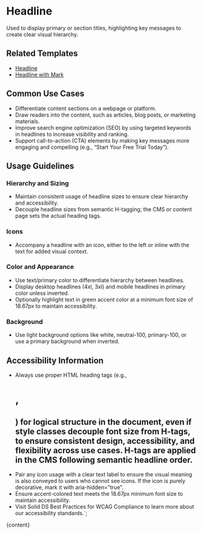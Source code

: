 


# Headline

Used to display primary or section titles, highlighting key messages to create clear visual hierarchy.

<DefaultStory />

<DocumentationLinks storybookLink="${storybookLink}" figmaLibrary="${figmaLibrary}" figmaDocs="${figmaDocs}" />

## Related Templates

- [Headline](?path=/docs/templates-headline--docs)
- [Headline with Mark](?path=/docs/templates-mark--docs)

## Common Use Cases

- Differentiate content sections on a webpage or platform.
- Draw readers into the content, such as articles, blog posts, or marketing materials.
- Improve search engine optimization (SEO) by using targeted keywords in headlines to increase visibility and ranking.
- Support call-to-action (CTA) elements by making key messages more engaging and compelling (e.g., “Start Your Free Trial Today”).

## Usage Guidelines

### Hierarchy and Sizing

- Maintain consistent usage of headline sizes to ensure clear hierarchy and accessibility.
- Decouple headline sizes from semantic H-tagging; the CMS or content page sets the actual heading tags.

### Icons

- Accompany a headline with an icon, either to the left or inline with the text for added visual context.

### Color and Appearance

- Use text/primary color to differentiate hierarchy between headlines.
- Display desktop headlines (4xl, 3xl) and mobile headlines in primary color unless inverted.
- Optionally highlight text in green accent color at a minimum font size of 18.67px to maintain accessibility.

### Background

- Use light background options like white, neutral-100, primary-100, or use a primary background when inverted.

## Accessibility Information

- Always use proper HTML heading tags (e.g., <h1>, <h2>) for logical structure in the document, even if style classes decouple font size from H-tags, to ensure consistent design, accessibility, and flexibility across use cases. H-tags are applied in the CMS following semantic headline order.
- Pair any icon usage with a clear text label to ensure the visual meaning is also conveyed to users who cannot see icons. If the icon is purely decorative, mark it with aria-hidden="true".
- Ensure accent-colored text meets the 18.67px minimum font size to maintain accessibility.
- Visit <sd-link href="https://www.figma.com/design/YDktJcseQIIQbsuCpoKS4V/Component-Docs?node-id=10708-5011&t=Z1FxSGWkmXG5r5sw-4" target="_blank">Solid DS Best Practices for WCAG Compliance</sd-link> to learn more about our accessibility standards.`;

<Meta title="Styles/sd-headline/Overview" />

<OverviewFormatter story={HeadlineStories.Default}>{content}</OverviewFormatter>
